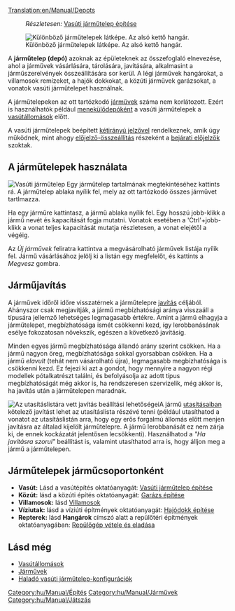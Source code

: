 [[Translation:en/Manual/Depots]]

:''Részletesen:'' [[hu/Manual/Vasúti járműtelep építése|Vasúti járműtelep építése]]
[[File:en/Manual/Depots.png|frame|left|Különböző járműtelepek látképe. Az alsó kettő hangár.]]

A '''járműtelep (depó)''' azoknak az épületeknek az összefoglaló elnevezése, ahol a járművek vásárlására, tárolására, javítására, alkalmasint a járműszerelvények összeállítására sor kerül. A légi járművek hangárokat, a villamosok remízeket, a hajók dokkokat, a közúti járművek garázsokat, a vonatok vasúti járműtelepet használnak. 

A járműtelepeken az ott tartózkodó [[hu/Manual/Járművek|járművek]] száma nem korlátozott. Ezért is használhatók például [[hu/Manual/Vasútállomások#menekulodepo|menekülődepóként]] a vasúti járműtelepek a [[hu/Manual/Vasútállomások|vasútállomások]] előtt.

A vasúti járműtelepek beépített [[hu/Manual/Jelzők#ketiranyu-jelzok|kétirányú jelzővel]] rendelkeznek, amik úgy működnek, mint ahogy [[hu/Manual/Jelzők#elojelzok|előjelző-összeállítás]] részeként a [[hu/Manual/Jelzők#bejarati-elojelzok|bejárati előjelzők]] szoktak.

==A járműtelepek használata==
[[File:en/Manual/RailwayDepotWindow.png|frame|Vasúti járműtelep]]
Egy járműtelep tartalmának megtekintéséhez kattints rá. A járműtelep ablaka nyílik fel, mely az ott tartózkodó összes járművet tartlmazza.

Ha egy járműre kattintasz, a jármű ablaka nyílik fel. Egy hosszú jobb-klikk a jármű nevét és kapacitását fogja mutatni. Vonatok esetében a 'Ctrl'+jobb-klikk a vonat teljes kapacitását mutatja részletesen, a vonat elejétől a végéig. 

Az ''Új járművek'' feliratra kattintva a megvásárolható járművek listája nyílik fel. Jármű vásárlásához jelölj ki a listán egy megfelelőt, és kattints a ''Megvesz'' gombra.


==Járműjavítás==

A járművek időről időre visszatérnek a járműtelepre [[hu/Javítás|javítás]] céljából. Ahányszor csak megjavítják, a jármű megbízhatósági aránya visszaáll a típusára jellemző lehetséges legmagasabb értékre. Amint a jármű elhagyja a járműtelepet, megbízhatósága ismét csökkenni kezd, így lerobbanásának esélye fokozatosan növekszik, egészen a következő javításig.

Minden egyes jármű megbízhatósága állandó arány szerint csökken. Ha a jármű nagyon öreg, megbízhatósága sokkal gyorsabban csökken. Ha a jármű ''elavult'' (tehát nem vásárolható újra), legmagasabb megbízhatósága is csökkenni kezd. Ez fejezi ki azt a gondot, hogy mennyire a nagyon régi modellek pótalkatrészt találni, és befolyásolja az adott típus megbízhatóságát még akkor is, ha rendszeresen szervizelik, még akkor is, ha javítás után a járműtelepen maradnak.

[[File:hu/Manual/Service-options.png|frame|right|Az utasításlistára vett javítás beállítási lehetőségei]]A jármű [[hu/Manual/Utasítások|utasításaiban]] kötelező javítást lehet az utasításlista részévé tenni (például utasíthatod a vonatot az utasításlistán arra, hogy egy erős forgalmú állomás előtt menjen javításra az általad kijelölt járműtelepre. A jármű lerobbanását ez nem zárja ki, de ennek kockázatát jelentősen lecsökkenti). Használhatod a ''"Ha javításra szorul"'' beállítást is, valamint utasíthatod arra is, hogy álljon meg a jármű a járműtelepen. {{en/-right}}

==Járműtelepek járműcsoportonként==
*'''Vasút:''' Lásd a vasútépítés oktatóanyagát: [[hu/Manual/Vasúti járműtelep építése|Vasúti járműtelep építése]]
*'''Közút:''' lásd a közúti építés oktatóanyagát: [[hu/Manual/Garázs építése|Garázs építése]]
*'''Villamosok:''' lásd [[hu/Manual/Villamospályák|Villamosok]]
*'''Víziutak:''' lásd a víziúti építmények oktatóanyagát: [[hu/Manual/Hajódokk építése|Hajódokk építése]]
*'''Repterek:''' lásd '''Hangárok''' címszó alatt a repülőtéri építmények oktatóanyagában: [[hu/Manual/Repülőgép vétele és eladása|Repülőgép vétele és eladása]]

==Lásd még==
*[[hu/Manual/Vasútállomások|Vasútállomások]]
*[[hu/Manual/Járművek|Járművek]]
*[[hu/Manual/Vasúti járműtelep építése#halado-jarmutelep-konfiguraciok|Haladó vasúti járműtelep-konfigurációk]]

[[Category:hu/Manual/Építés]]
[[Category:hu/Manual/Járművek]]
[[Category:hu/Manual/Játszás]]